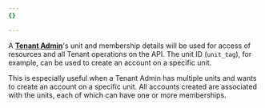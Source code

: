 ```yaml
---
{}

---
```


A [**Tenant Admin**](/tenant/glossary/#tenant-admin)'s unit and membership details will be used for access of resources and all Tenant operations on the API. The unit ID (`unit_tag`), for example, can be used to create an account on a specific unit.

This is especially useful when a Tenant Admin has multiple units and wants to create an account on a specific unit. All accounts created are associated with the units, each of which can have one or more memberships.
